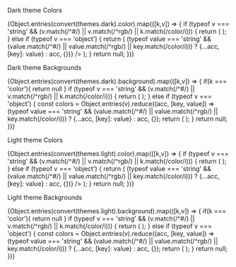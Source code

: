 


<Meta title="Basics/ColorPalette" />

<SideBySide>
  <div style={{background: '#202020' }}>
<ThemeProvider theme={themes.dark}>

Dark theme Colors

<ColorPalette>
  {Object.entries(convert(themes.dark).color).map(([k,v]) => {
    if (typeof v === 'string' && (v.match(/^#/) || v.match(/^rgb/) || k.match(/color/i))) {
      return (
        <ColorItem
          key={k}
          title={k}
          colors={{ [k]: v }}
        />
      );
    } else if (typeof v === 'object') {
      return (
        <ColorItem
          key={k}
          title={k}
          colors={Object.entries(v).reduce((acc, [key, value]) => (typeof value === 'string' && (value.match(/^#/) || value.match(/^rgb/) || key.match(/color/i))) ? {...acc, [key]: value} : acc, {})}
        />
      );
    }
    return null;
  })}
</ColorPalette>

Dark theme Backgrounds

<ColorPalette>
  {Object.entries(convert(themes.dark).background).map(([k,v]) => {
    if(k === 'color'){
      return null
    }
    if (typeof v === 'string' && (v.match(/^#/) || v.match(/^rgb/) || k.match(/color/i))) {
      return (
        <ColorItem
          key={k}
          title={k}
          colors={{ [k]: v }}
        />
      );
    } else if (typeof v === 'object') {
      const colors = Object.entries(v).reduce((acc, [key, value]) => (typeof value === 'string' && (value.match(/^#/) || value.match(/^rgb/) || key.match(/color/i))) ? {...acc, [key]: value} : acc, {});
      return (
        <ColorItem
          key={k}
          title={k}
          colors={colors}
        />
      );
    }
    return null;
  })}
</ColorPalette>
  </ThemeProvider></div>
  <div styles={{ background: '#eeeeee'}}>

Light theme Colors

<ColorPalette>
  {Object.entries(convert(themes.light).color).map(([k,v]) => {
    if (typeof v === 'string' && (v.match(/^#/) || v.match(/^rgb/) || k.match(/color/i))) {
      return (
        <ColorItem
          key={k}
          title={k}
          colors={{ [k]: v }}
        />
      );
    } else if (typeof v === 'object') {
      return (
        <ColorItem
          key={k}
          title={k}
          colors={Object.entries(v).reduce((acc, [key, value]) => (typeof value === 'string' && (value.match(/^#/) || value.match(/^rgb/) || key.match(/color/i))) ? {...acc, [key]: value} : acc, {})}
        />
      );
    }
    return null;
  })}
</ColorPalette>

Light theme Backgrounds

<ColorPalette>
  {Object.entries(convert(themes.light).background).map(([k,v]) => {
    if(k === 'color'){
      return null
    }
    if (typeof v === 'string' && (v.match(/^#/) || v.match(/^rgb/) || k.match(/color/i))) {
      return (
        <ColorItem
          key={k}
          title={k}
          colors={{ [k]: v }}
        />
      );
    } else if (typeof v === 'object') {
      const colors = Object.entries(v).reduce((acc, [key, value]) => (typeof value === 'string' && (value.match(/^#/) || value.match(/^rgb/) || key.match(/color/i))) ? {...acc, [key]: value} : acc, {});
      return (
        <ColorItem
          key={k}
          title={k}
          colors={colors}
        />
      );
    }
    return null;
  })}
</ColorPalette>
  </div>
</SideBySide>
